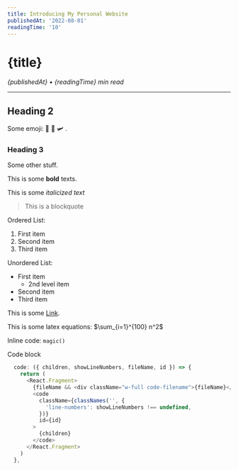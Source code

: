 ```yaml
---
title: Introducing My Personal Website
publishedAt: '2022-08-01'
readingTime: '10'
---
```


# {title}

*{publishedAt}* • *{readingTime} min read*
***

## Heading 2

Some emoji: 🎡 🧮 🛩 .

### Heading 3

Some other stuff.

This is some **bold** texts.

This is some *italicized text*

> This is a blockquote

Ordered List:

1. First item
2. Second item
3. Third item

Unordered List:

- First item
    - 2nd level item
- Second item
- Third item

This is some [Link](https://tracycy.com).

This is some latex equations: $\sum_{i=1}^{100} n^2$

Inline code: `magic()`

Code block

```typescript {1,3-4} showLineNumbers
  code: ({ children, showLineNumbers, fileName, id }) => {
    return (
      <React.Fragment>
        {fileName && <div className="w-full code-filename">{fileName}</div>}
        <code
          className={classNames('', {
            'line-numbers': showLineNumbers !== undefined,
          })}
          id={id}
        >
          {children}
        </code>
      </React.Fragment>
    )
  },
```
